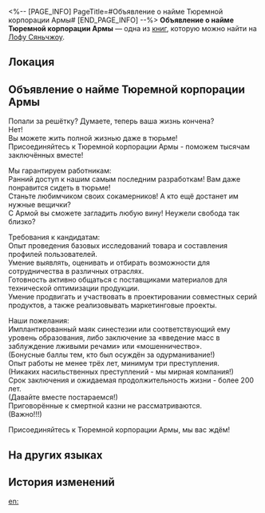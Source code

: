<%-- [PAGE_INFO]
PageTitle=#Объявление о найме Тюремной корпорации Армы#
[END_PAGE_INFO] --%>
{{Дополнить}}
{{Книга Инфобокс
|id           = 391
|Название     = 
|Изображение  = Иконка рукописи с Лофу Сяньчжоу.png
|Мир          = Лофу Сяньчжоу
|Томов        = 1
|Автор        = <!--нужно добавить-->
|Описание     = Попал в Дом кандалов? Найди работу!
|Том1         = {{tx}}
|Источник1    = {{tx|Отсутствует источник}}
|Персонажи    = 
|Фракции      = 
}}
'''Объявление о найме Тюремной корпорации Армы''' — одна из [[Книги|книг]], которую можно найти на [[Лофу Сяньчжоу]].

==Локация==
{{Отметка карты|<!--название карты-->|<!--id отметки-->}}

==Объявление о найме Тюремной корпорации Армы==
Попали за решётку? Думаете, теперь ваша жизнь кончена?<br />
Нет!<br />
Вы можете жить полной жизнью даже в тюрьме!<br />
Присоединяйтесь к Тюремной корпорации Армы - поможем тысячам заключённых вместе!

Мы гарантируем работникам:<br />
Ранний доступ к нашим самым последним разработкам! Вам даже понравится сидеть в тюрьме!<br />
Станьте любимчиком своих сокамерников! А кто ещё достанет им нужные вещички?<br />
С Армой вы сможете загладить любую вину! Неужели свобода так близко?

Требования к кандидатам:<br />
Опыт проведения базовых исследований товара и составления профилей пользователей.<br />
Умение выявлять, оценивать и отбирать возможности для сотрудничества в различных отраслях.<br />
Готовность активно общаться с поставщиками материалов для технической оптимизации продукции.<br />
Умение продвигать и участвовать в проектировании совместных серий продуктов, а также реализовывать маркетинговые проекты.

Наши пожелания:<br />
Имплантированный маяк синестезии или соответствующий ему уровень образования, либо заключение за «введение масс в заблуждение лживыми речами» или «мошенничество».<br />
(Бонусные баллы тем, кто был осуждён за одурманивание!)<br />
Опыт работы не менее трёх лет, минимум три преступления.<br />
(Никаких насильственных преступлений - мы мирная компания!)<br />
Срок заключения и ожидаемая продолжительность жизни - более 200 лет.<br />
(Давайте вместе постараемся!)<br />
Приговорённые к смертной казни не рассматриваются.<br />
(Важно!!!)

Присоединяйтесь к Тюремной корпорации Армы, мы вас ждём!



==На других языках==
{{На других языках
|en   = Arma Correctional Group Recruitment Notice
|zhs  = 阿合马铁窗集团招聘启事
|zht  = 阿合馬鐵窗集團招募公告
|ja   = アハマ鉄窓グループ求人案内
|ko   = 아르마 철창 그룹 채용 공고
|es   = Notificación de reclutamiento del Grupo Correccional Arma
|fr   = Avis de recrutement du Groupe correctionnel d'Arma
|ru   = Объявление о найме Тюремной корпорации Армы
|th   = ประกาศรับสมัครของ "บริษัทลูกกรงเหล็ก Arma"
|vi   = Thông Báo Tuyển Dụng Của Tập Đoàn Cửa Sắt Arma
|de   = Stellenausschreibung für die Arma-Justizvollzugsgruppe
|id   = Pengumuman Rekrutmen Serikat Lapas Arma
|pt   = Anúncio de Recrutamento do Grupo Correcional Armah
}}

==История изменений==
{{История изменений|3.5}}

[[en:]]